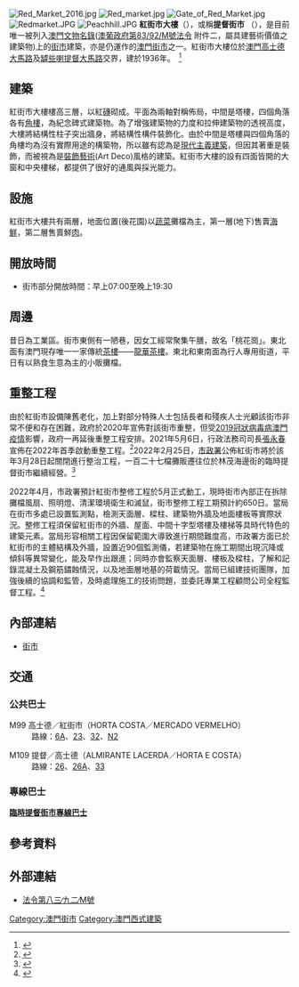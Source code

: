 {{About|'''本街市 (提督街市)'''|因本街市進行裝修工程而啟用的臨時街市|臨時提督街市}}
[[File:Red_Market_2016.jpg|thumb]]
[[File:Red_market.jpg|right]]
[[File:Gate_of_Red_Market.jpg|thumb]]
[[File:Redmarket.JPG|right]]
[[File:Peachhill.JPG|right]]
'''紅街市大樓'''（{{lang-pt|'''Edifício do Mercado Vermelho'''}}），或稱'''提督街市''' （{{lang-pt|'''Mercado Municipal Almirante Lacerda'''}}），是目前唯一被列入[[澳門文物名錄|澳門文物名錄]]([[澳葡政府|澳葡政府]][http://bo.io.gov.mo/bo/i/92/52/declei83_cn.asp 第83/92/M號法令] {{Wayback|url=http://bo.io.gov.mo/bo/i/92/52/declei83_cn.asp |date=20120115043126 }}附件二，屬具建藝術價值之建築物)上的[[傳統市場|街市]]建築，亦是仍運作的[[澳門街市|澳門街市]]之一。紅街市大樓位於[[澳門|澳門]][[高士德大馬路|高士德大馬路]]及[[罅些喇提督大馬路|罅些喇提督大馬路]]交界，建於1936年。　<ref>{{cite news |title=85歲紅街市 後日起進入兩年整修期 |url=https://www.exmoo.com/article/195554.html |accessdate=2022-03-27 |work=力報 |date=2022-03-25 |archive-date=2022-06-21 |archive-url=https://web.archive.org/web/20220621174845/https://www.exmoo.com/article/195554.html }}</ref>

==建築==
紅街市大樓樓高三層，以紅[[磚|磚]]砌成。平面為兩軸對稱佈局，中間是塔樓，四個角落各有[[塔|角樓]]，為紀念碑式建築物。為了增強建築物的力度和拉伸建築物的透視高度，大樓將結構性柱子突出牆身，將結構性構件裝飾化。由於中間是塔樓與四個角落的角樓均為沒有實際用途的構築物，所以雖有認為是[[現代主義建築|現代主義建築]]，但因其著重是裝飾，而被視為是[[裝飾藝術|裝飾藝術]](Art Deco)風格的建築。紅街市大樓的設有四面皆開的大窗和中央樓梯，都提供了很好的通風與採光能力。

==設施==
紅街市大樓共有兩層，地面位置(後花園)以[[蔬菜|蔬菜]]攤檔為主，第一層(地下)售賣[[海鮮|海鮮]]，第二層售賣鮮[[肉|肉]]。

== 開放時間 ==
*街市部分開放時間：早上07:00至晚上19:30

==周邊==
昔日為工業區。街市東側有一陋巷，因女工經常聚集午膳，故名「桃花崗」。東北面有澳門現存唯一一家傳統[[飲茶|茶樓]]——[[龍華茶樓|龍華茶樓]]。東北和東南面為行人專用街道，平日有以熟食生意為主的小販攤檔。

==重整工程==
{{main|臨時提督街市}}
由於紅街市設備陳舊老化，加上對部分特殊人士包括長者和殘疾人士光顧該街市非常不便和存在困難，政府於2020年宣佈對該街市重整，但受[[2019冠狀病毒病澳門疫情|2019冠狀病毒病澳門疫情]]影響，政府一再延後重整工程安排。2021年5月6日，行政法務司司長[[張永春|張永春]]宣佈在2022年首季啟動重整工程。<ref>{{cite news |title=張永春：紅街市重整工作明年初啓動 |url=https://www.gcs.gov.mo/detail/zh-hant/N21EFHXDXK?1 |accessdate=2021-05-06 |agency=[[澳門特別行政區新聞局|澳門特別行政區新聞局]] |date=2021-05-06}}</ref>2022年2月25日，[[澳門特別行政區政府市政署|市政署]]公佈紅街市將於該年3月28日起關閉進行整治工程，一百二十七檔攤販遷往位於林茂海邊街的臨時提督街市繼續經營。<ref>{{cite news |title=臨時提督街市3月29日營運 設專線巴士便利市民前往 |url=https://www.gov.mo/zh-hant/news/873640/ |accessdate=2022-03-11 |agency=[[澳門特別行政區新聞局|澳門特別行政區新聞局]] |publisher=市政署 |date=2022-03-11 |archive-date=2022-03-11 |archive-url=https://web.archive.org/web/20220311145245/https://www.gov.mo/zh-hant/news/873640/ }}</ref>

2022年4月，市政署預計紅街市整修工程於5月正式動工，現時街市內部正在拆除攤檔風扇、照明燈、清潔環境衛生和滅鼠，街市整修工程工期預計約650日。當局在街市多處已設置監測點，檢測天面層、樑柱、建築物外牆及地面樓板等實際狀況。整修工程須保留紅街市的外牆、屋面、中間十字型塔樓及樓梯等具時代特色的建築元素。當局形容相關工程因保留範圍大導致進行期間難度高，市政署方面已於紅街市的主體結構及外牆，設置近90個監測儀，若建築物在施工期間出現沉降或傾斜等異常變化，能及早作出跟進；同時亦會監察天面層、樓板及樑柱，了解和記錄混凝土及鋼筋鏽蝕情況，以及地面層地基的荷載情況。當局已組建技術團隊，加強後續的協調和監管，及時處理施工的技術問題，並委託專業工程顧問公司全程監督工程。<ref>{{cite news |title=市政署：紅街市整修難度高 設近90監測儀監察沉降變化 |url=https://www.exmoo.com/article/196870.html |accessdate=2022-04-13 |work=力報}}</ref>

==內部連結==
* [[街市|街市]]

==交通==
=== 公共巴士 ===
; M99 高士德／紅街市（HORTA COSTA／MERCADO VERMELHO）
: 路線：[[澳門巴士6A路線|6A]]、[[澳門巴士23路線|23]]、[[澳門巴士32路線|32]]、[[澳門巴士N2路線|N2]]

; M109 提督／高士德（ALMIRANTE LACERDA／HORTA E COSTA）
: 路線：[[澳門巴士26路線|26]]、[[澳門巴士26A路線|26A]]、[[澳門巴士33路線|33]]

=== 專線巴士 ===
'''[[臨時提督街市專線巴士|臨時提督街市專線巴士]]'''

==參考資料==
{{reflist}}

==外部連結==
* [https://web.archive.org/web/20060220204028/http://www.macauheritage.net/decree/law8392mC.asp 法令第八三∕九二∕M號]

{{澳門街市}}
{{澳門文物}}
{{澳門行政區劃}}

[[Category:澳門街市|Category:澳門街市]]
[[Category:澳門西式建築|Category:澳門西式建築]]